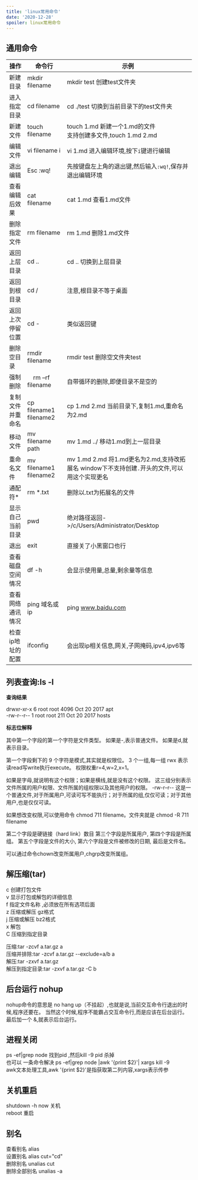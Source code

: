 ```yaml
---
title: 'linux常用命令'
date: '2020-12-28'
spoiler: linux常用命令
---
```




## 通用命令

|操作|命令行|示例|
|--|--|--|
新建目录|mkdir filename|mkdir test 创建test文件夹
进入指定目录|cd filename|cd ./test 切换到当前目录下的test文件夹
新建文件|touch filename|touch 1.md 新建一个1.md的文件 <br/> 支持创建多文件,touch 1.md 2.md
编辑文件|vi filename i |vi 1.md 进入编辑环境,按下`i`键进行编辑
退出编辑|Esc :wq!|先按键盘左上角的退出键,然后输入`:wq!`,保存并退出编辑环境
查看编辑后效果|cat filename|cat 1.md 查看1.md文件
删除指定文件|rm filename|rm 1.md 删除1.md文件
返回上层目录|cd .\.|cd .. 切换到上层目录
返回到根目录|cd /| 注意,根目录不等于桌面
返回上次停留位置|cd -|类似返回键
删除空目录|rmdir filename|rmdir test 删除空文件夹test
强制删除|　rm –rf  filename |自带循环的删除,即便目录不是空的 
复制文件并重命名|cp filename1 filename2|cp 1.md 2.md 当前目录下,复制1.md,重命名为2.md
移动文件|mv filename path |mv 1.md ../ 移动1.md到上一层目录
重命名文件|mv filename1 filename2 |mv 1.md 2.md 将1.md更名为2.md,支持改拓展名 window下不支持创建`.`开头的文件,可以用这个实现更名
通配符* |rm *.txt|删除以.txt为拓展名的文件
显示自己当前目录|pwd|绝对路径返回->/c/Users/Administrator/Desktop
退出|exit|直接关了小黑窗口也行
查看磁盘空间情况|df -h|会显示使用量,总量,剩余量等信息
查看网络通讯情况|ping 域名或ip |ping www.baidu.com 
检查ip地址的配置|ifconfig|会出现ip相关信息,网关,子网掩码,ipv4,ipv6等




## 列表查询:ls -l


**查询结果**

<P>
drwxr-xr-x 6 root root    4096 Oct 20  2017 apt <br/>
-rw-r--r-- 1 root root     211 Oct 20  2017 hosts<br/>
</P>





**标志位解释**


<P style={{background:'lightblue'}}>
其中第一个字段的第一个字符是文件类型。
如果是-,表示普通文件。
如果是d,就表示目录。

第一个字段剩下的 9 个字符是模式,其实就是权限位。
3 个一组,每一组 rwx 表示读read写write执行execute。
权限权重r=4,w=2,x=1。

如果是字母,就说明有这个权限；如果是横线,就是没有这个权限。
这三组分别表示文件所属的用户权限、文件所属的组权限以及其他用户的权限。
-rw-r–r-- 这是一个普通文件,对于所属用户,可读可写不能执行；对于所属的组,仅仅可读；对于其他用户,也是仅仅可读。

如果想改变权限,可以使用命令 chmod 711 filename。文件夹就是 chmod -R 711 filename

第二个字段是硬链接（hard link）数目
第三个字段是所属用户,
第四个字段是所属组。
第五个字段是文件的大小,
第六个字段是文件被修改的日期,
最后是文件名。


可以通过命令chown改变所属用户,chgrp改变所属组。

</P>



## 解压缩(tar)


<P>
c 创建打包文件<br/>
v 显示打包或解包的详细信息<br/>
f 指定文件名称 ,必须放在所有选项后面<br/>
z 压缩或解压 gz格式<br/>
j 压缩或解压 bz2格式<br/>
x 解包<br/>
C 压缩到指定目录<br/>



压缩:tar -zcvf a.tar.gz a<br/>
压缩并排除:tar -zcvf a.tar.gz --exclude=a/b  a<br/>
解压:tar -zxvf a.tar.gz <br/>
解压到指定目录:tar -zxvf a.tar.gz -C b<br/>

</P>






## 后台运行 nohup


<P style={{background:'pink'}}>
nohup命令的意思是 no hang up（不挂起）,也就是说,当前交互命令行退出的时候,程序还要在。
当然这个时候,程序不能霸占交互命令行,而是应该在后台运行。最后加一个 &,就表示后台运行。

</P>


## 进程关闭

<P style={{background:'#FDB99B'}} >

ps -ef|grep node 找到pid ,然后kill -9 pid 杀掉<br/>
也可以 一条命令解决 ps -ef|grep node |awk '{print $2}'| xargs kill -9<br/>
awk文本处理工具,awk '{print $2}'是指获取第二列内容,xargs表示传参<br/>

</P>


## 关机重启

<P style={{background:'#FDB99B'}} >

shutdown -h now  关机<br/>
reboot 重启<br/>

</P>

## 别名


<P style={{background:'#FDB99B'}} >

查看别名 alias<br/>
设置别名 alias cut="cd"<br/>
删除别名 unalias cut<br/>
删除全部别名 unalias -a

</P>
